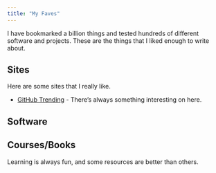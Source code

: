 ```yaml
---
title: "My Faves"
---
```


I have bookmarked a billion things and tested hundreds of different software and projects. These are the things that I liked enough to write about.

## Sites

Here are some sites that I really like.

- [GitHub Trending](https://github.com/trending) - There's always something interesting on here.

## Software



## Courses/Books

Learning is always fun, and some resources are better than others.